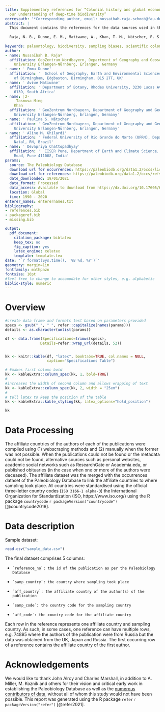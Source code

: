 ```yaml
---
title: Supplementary references for “Colonial history and global economics distort
  our understanding of deep-time biodiversity”
corresauth: '*Corresponding author, email: nussaibah.raja.schoob@fau.de'
abstract: |
  This document contains the references for the data sources used in the study:
  
  Raja, N. B., Dunne, E. M., Matiwane, A., Khan, T. M., Nätscher, P. S., Ghilardi, A. M., and Chattopadhyay, D. (2021). Colonial history and global economics distort our understanding of deep-time biodiversity. Nature Ecology & Evolution. https://doi.org/10.1038/s41559-021-01608-8
  
keywords: paleontology, biodiversity, sampling biases, scientific colonialism, research ethics, scientometrics
author:
- name: Nussaïbah B. Raja*
  affiliation: GeoZentrum Nordbayern, Department of Geography and Geosciences, Friedrich-Alexander
    University Erlangen-Nürnberg, Erlangen, Germany
- name: ' Emma Dunne'
  affiliation: '  School of Geography, Earth and Environmental Sciences, University
    of Birmingham, Edgbaston, Birmingham, B15 2TT, UK'
- name: ' Aviwe Matiwane'
  affiliation: ' Department of Botany, Rhodes University, 3230 Lucas Ave, Grahamstown,
    6139, South Africa'
- name: |2-
     Tasnuva Ming
    Khan
  affiliation: ' GeoZentrum Nordbayern, Department of Geography and Geosciences, Friedrich-Alexander
    University Erlangen-Nürnberg, Erlangen, Germany'
- name: ' Paulina S. Nätscher'
  affiliation: ' GeoZentrum Nordbayern, Department of Geography and Geosciences, Friedrich-Alexander
    University Erlangen-Nürnberg, Erlangen, Germany'
- name: ' Aline M. Ghilardi'
  affiliation: ' Federal University of Rio Grande do Norte (UFRN), Department of Geology,
    Natal, RN, Brazil'
- name: ' Devapriya Chattopadhyay'
  affiliation: '  IISER Pune, Department of Earth and Climate Science, Dr. Homi Bhaba
    Road, Pune 411008, India'
params:
  source: The Paleobiology Database
  download url for occurrences: https://paleobiodb.org/data1.2/occs/list.csv?datainfo&rowcount&interval=Ediacaran,Holocene&show=class,classext,genus,subgenus,coll,coords,loc,paleoloc,strat,stratext,lith,env,ref,crmod,timebins,timecompare
  download url for references: https://paleobiodb.org/data1.2/occs/refs.csv?interval=Ediacaran,Holocene&select=occs&show=formatted,entname
  date_downloaded: 19/01/2021
  data_format: Processed
  data_access: Available to download from https://dx.doi.org/10.17605/OSF.IO/6WC7A
  location: Global
  time: 1990 - 2020
enterer_names: enterernames.txt
bibliography:
- references.bib
- packageref.bib
- missing.bib

output:
  pdf_document:
    citation_package: biblatex
    keep_tex: no
    fig_caption: yes
    latex_engine: xelatex
    template: template.tex
date: "`r format(Sys.time(), '%B %d, %Y')`"
geometry: margin=1in
fontfamily: mathpazo
fontsize: 10pt
#feel free to change to accomodate for other styles, e.g. alphabetic
biblio-style: numeric
---
```

# Overview

```r
#create data frame and formats text based on parameters provided
specs <- gsub("_", " ", refer::capitalize(names(params)))
details <- as.character(unlist(params))

df <- data.frame(Specifications=trimws(specs),
                Details=refer::wrap_url(details, 52))


kk <- knitr::kable(df, "latex", booktabs=TRUE, col.names = NULL,
                   caption="Specifications Table")

# #makes first column bold
kk <- kableExtra::column_spec(kk, 1, bold=TRUE)
# 
#increases the width of second column and allows wrapping of text
kk <- kableExtra::column_spec(kk, 2, width = "25em")
# 
# tell latex to keep the position of the table
kk <- kableExtra::kable_styling(kk, latex_options="hold_position")

kk
```

# Data Processing

The affiliate countries of the authors of each of the publications were compiled using (1) webscraping methods and (2) manually when the former was not possible. When the publications could not be found or the metadata could not be found, alternative sources such as personal websites, academic social networks such as ResearchGate or Academia.edu, or published obituaries (in the case when one or more of the authors were deceased). The affiliate dataset was the merged with the occurrences dataset of the Paleobiology Database to link the affiliate countries to where sampling took place. All countries were standardised using the official three-letter country codes (`ISO 3166-1 alpha-3`) the International Organization for Standardization (ISO, https://www.iso.org/) using the R package `countrycode` `r packageVersion("countrycode")`[@countrycode2018].

# Data description

Sample dataset:
```r
read.csv("sample_data.csv")

```
The final dataset comprises 5 columns:

*     `reference_no`: the id of the publication as per the Paleobiology Database
*     `samp_country`: the country where sampling took place
*     `aff_country`: the affiliate country of the author(s) of the publication
*     `samp_code`: the country code for the sampling country
*     `aff_code`: the country code for the affiliate country

Each row in the reference represents one affiliate country and sampling country. As such, in some cases, one reference can have multiple rows, e.g. 74895 where the authors of the publication were from Russia but the data was obtained from the UK, Japan and Russia. The first occurring row of a reference contains the affiliate country of the first author.

# Acknowledgements
We would like to thank John Alroy and Charles Marshall, in addition to A. Miller, M. Koznik and others for their vision and critical early work in establishing the Paleobiology Database as well as the [numerous contributors of data](#enterers), without all of whom this study would not have been possible. This report was generated using the R package `refer` `r packageVersion("refer")` [@refer2021].

